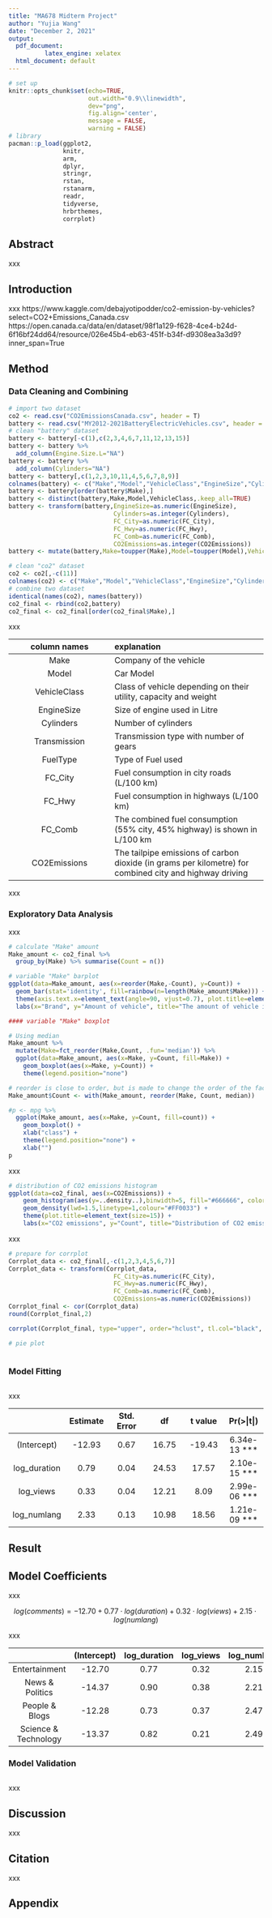 ```yaml
---
title: "MA678 Midterm Project"
author: "Yujia Wang"
date: "December 2, 2021"
output:
  pdf_document: 
          latex_engine: xelatex
  html_document: default
---
```


```r
# set up
knitr::opts_chunk$set(echo=TRUE,
                      out.width="0.9\\linewidth",
                      dev="png",
                      fig.align='center',
                      message = FALSE,
                      warning = FALSE)
# library
pacman::p_load(ggplot2,
               knitr,
               arm,
               dplyr,
               stringr,
               rstan,
               rstanarm,
               readr,
               tidyverse,
               hrbrthemes,
               corrplot)
```

## Abstract

xxx 

## Introduction

xxx
https://www.kaggle.com/debajyotipodder/co2-emission-by-vehicles?select=CO2+Emissions_Canada.csv
https://open.canada.ca/data/en/dataset/98f1a129-f628-4ce4-b24d-6f16bf24dd64/resource/026e45b4-eb63-451f-b34f-d9308ea3a3d9?inner_span=True

## Method

### Data Cleaning and Combining

```r
# import two dataset
co2 <- read.csv("CO2EmissionsCanada.csv", header = T)
battery <- read.csv("MY2012-2021BatteryElectricVehicles.csv", header = T)
# clean "battery" dataset
battery <- battery[-c(1),c(2,3,4,6,7,11,12,13,15)]
battery <- battery %>%
  add_column(Engine.Size.L="NA")
battery <- battery %>%
  add_column(Cylinders="NA")
battery <- battery[,c(1,2,3,10,11,4,5,6,7,8,9)]
colnames(battery) <- c("Make","Model","VehicleClass","EngineSize","Cylinders","Transmission","FuelType","FC_City","FC_Hwy","FC_Comb","CO2Emissions")
battery <- battery[order(battery$Make),]
battery <- distinct(battery,Make,Model,VehicleClass,.keep_all=TRUE)
battery <- transform(battery,EngineSize=as.numeric(EngineSize),
                             Cylinders=as.integer(Cylinders),
                             FC_City=as.numeric(FC_City),
                             FC_Hwy=as.numeric(FC_Hwy),
                             FC_Comb=as.numeric(FC_Comb),
                             CO2Emissions=as.integer(CO2Emissions))
battery <- mutate(battery,Make=toupper(Make),Model=toupper(Model),VehicleClass=toupper(VehicleClass))

# clean "co2" dataset
co2 <- co2[,-c(11)]
colnames(co2) <- c("Make","Model","VehicleClass","EngineSize","Cylinders","Transmission","FuelType","FC_City","FC_Hwy","FC_Comb","CO2Emissions")
# combine two dataset
identical(names(co2), names(battery))
co2_final <- rbind(co2,battery)
co2_final <- co2_final[order(co2_final$Make),]
```

xxx

|column names                     |explanation|
|:--:                             |:-----|
|Make                             |Company of the vehicle|
|Model                            |Car Model|
|VehicleClass                     |Class of vehicle depending on their utility, capacity and weight|
|EngineSize                       |Size of engine used in Litre|
|Cylinders                        |Number of cylinders|
|Transmission                     |Transmission type with number of gears|
|FuelType                         |Type of Fuel used|
|FC_City                          |Fuel consumption in city roads (L/100 km)|
|FC_Hwy                           |Fuel consumption in highways (L/100 km)|
|FC_Comb                          |The combined fuel consumption (55% city, 45% highway) is shown in L/100 km|
|CO2Emissions                     |The tailpipe emissions of carbon dioxide (in grams per kilometre) for combined city and highway driving|

xxx

### Exploratory Data Analysis

xxx 

```r
# calculate "Make" amount
Make_amount <- co2_final %>% 
  group_by(Make) %>% summarise(Count = n())
```

```r
# variable "Make" barplot
ggplot(data=Make_amount, aes(x=reorder(Make,-Count), y=Count)) +
  geom_bar(stat='identity', fill=rainbow(n=length(Make_amount$Make))) +
  theme(axis.text.x=element_text(angle=90, vjust=0.7), plot.title=element_text(size=15)) +
  labs(x="Brand", y="Amount of vehicle", title="The amount of vehicle in different brands")
```

```r
#### variable "Make" boxplot

# Using median
Make_amount %>%
  mutate(Make=fct_reorder(Make,Count, .fun='median')) %>%
  ggplot(data=Make_amount, aes(x=Make, y=Count, fill=Make)) + 
    geom_boxplot(aes(x=Make, y=Count)) +
    theme(legend.position="none") 

# reorder is close to order, but is made to change the order of the factor levels.
Make_amount$Count <- with(Make_amount, reorder(Make, Count, median))

#p <- mpg %>%
  ggplot(Make_amount, aes(x=Make, y=Count, fill=count)) + 
    geom_boxplot() +
    xlab("class") +
    theme(legend.position="none") +
    xlab("")
p
```

xxx

```r
# distribution of CO2 emissions histogram
ggplot(data=co2_final, aes(x=CO2Emissions)) +
    geom_histogram(aes(y=..density..),binwidth=5, fill="#666666", color="#e9ecef") +
    geom_density(lwd=1.5,linetype=1,colour="#FF0033") +
    theme(plot.title=element_text(size=15)) +
    labs(x="CO2 emissions", y="Count", title="Distribution of CO2 emissions")
```

xxx

```r
# prepare for corrplot
Corrplot_data <- co2_final[,-c(1,2,3,4,5,6,7)]
Corrplot_data <- transform(Corrplot_data,
                             FC_City=as.numeric(FC_City),
                             FC_Hwy=as.numeric(FC_Hwy),
                             FC_Comb=as.numeric(FC_Comb),
                             CO2Emissions=as.numeric(CO2Emissions))
Corrplot_final <- cor(Corrplot_data)
round(Corrplot_final,2)
```

```r
corrplot(Corrplot_final, type="upper", order="hclust", tl.col="black", tl.srt=45)
```

```r
# pie plot



```



### Model Fitting

```r

```

xxx

|                |Estimate   |Std. Error  |df        |t value |Pr(>&#124;t&#124;) |
|:---:           |:---:      |:---:       |:---:     |:---:   |:---:              |
|(Intercept)     |-12.93     |0.67        |16.75     |-19.43  |6.34e-13 ***       |
|log_duration    |0.79       |0.04        |24.53     |17.57   |2.10e-15 ***       |
|log_views       |0.33       |0.04        |12.21     |8.09    |2.99e-06 ***       |
|log_numlang     |2.33       |0.13        |10.98     |18.56   |1.21e-09 ***       |

## Result

## Model Coefficients

xxx

$$log(comments)= -12.70 + 0.77\cdot log(duration) + 0.32\cdot log(views) + 2.15\cdot log(numlang)$$

xxx

|                        |(Intercept) |log_duration |log_views  |log_numlang |
|:---:                   |:---:       |:---:        |:---:      |:---:       |
|Entertainment           |-12.70      |0.77         |0.32       |2.15        |
|News & Politics         |-14.37      |0.90         |0.38       |2.21        |
|People & Blogs          |-12.28      |0.73         |0.37       |2.47        |
|Science & Technology    |-13.37      |0.82         |0.21       |2.49        |

### Model Validation

```r

```
   
xxx

## Discussion

xxx

## Citation

xxx    

\newpage
## Appendix
```r

```












